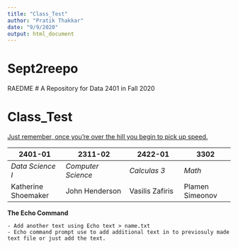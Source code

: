 ```yaml
---
title: "Class_Test"
author: "Pratik Thakkar"
date: "9/9/2020"
output: html_document
---
```

# Sept2reepo
 RAEDME
#
A Repository for Data 2401 in Fall 2020

# Class_Test

[Just remember, once you're over the hill you begin to pick up speed.](https://www.brainyquote.com/quotes/arthur_schopenhauer_119081)

|**2401-01**        |  **2311-02**         | **2422-01**       | **3302**        |
|-------------------|----------------------|-------------------|-----------------|
| *Data Science I*  | *Computer Science*   | *Calculas 3*      |      *Math*     | 
|Katherine Shoemaker| John Henderson       | Vasilis Zafiris   | Plamen Simeonov |


**The Echo Command** 

```
- Add another text using Echo text > name.txt
- Echo command prompt use to add additional text in to previosuly made text file or just add the text.

```

